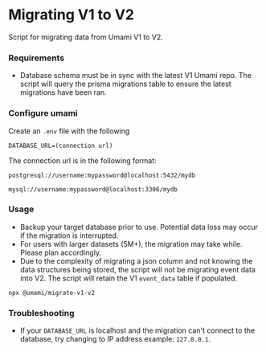 # Migrating V1 to V2

Script for migrating data from Umami V1 to V2.

### Requirements

- Database schema must be in sync with the latest V1 Umami repo. The script will query the prisma migrations table to ensure the latest migrations have been ran.

### Configure umami

Create an `.env` file with the following

```
DATABASE_URL=(connection url)
```

The connection url is in the following format:

```
postgresql://username:mypassword@localhost:5432/mydb

mysql://username:mypassword@localhost:3306/mydb
```

### Usage

- Backup your target database prior to use. Potential data loss may occur if the migration is interrupted.
- For users with larger datasets (5M+), the migration may take while. Please plan accordingly.
- Due to the complexity of migrating a json column and not knowing the data structures being stored, the script will not be migrating event data into V2. The script will retain the V1 `event_data` table if populated.

```shell
npx @umami/migrate-v1-v2
```

### Troubleshooting

- If your `DATABASE_URL` is localhost and the migration can't connect to the database, try changing to IP address example: `127.0.0.1`.